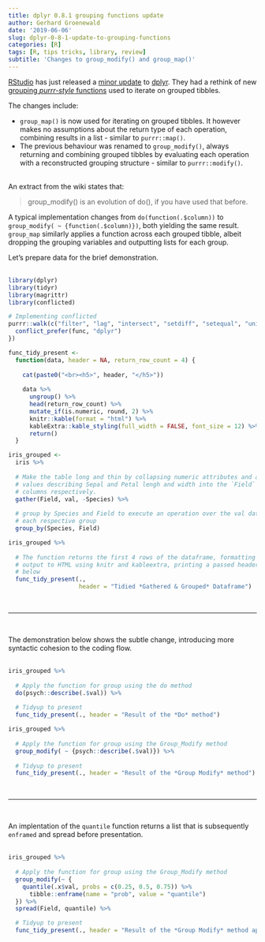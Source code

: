 ```yaml
---
title: dplyr 0.8.1 grouping functions update
author: Gerhard Groenewald
date: '2019-06-06'
slug: dplyr-0-8-1-update-to-grouping-functions
categories: [R]
tags: [R, tips tricks, library, review]
subtitle: 'Changes to group_modify() and group_map()'
---
```


[RStudio](https://www.rstudio.com) has just released a [minor update](https://www.tidyverse.org/articles/2019/05/dplyr-0-8-1/) to [dplyr](https://dplyr.tidyverse.org).  They had a rethink of new [grouping *purrr-style* functions](https://dplyr.tidyverse.org/reference/group_map.html) used to iterate on grouped tibbles.

The changes include:

- `group_map()` is now used for iterating on grouped tibbles.  It however makes no assumptions about the return type of each operation, combining results in a list - similar to `purrr::map()`.
- The previous behaviour was renamed to `group_modify()`, always returning and combining grouped tibbles by evaluating each operation with a reconstructed grouping structure - similar to `purrr::modify()`.<br><br>

An extract from the wiki states that:

> group_modify() is an evolution of do(), if you have used that before.

A typical implementation changes from `do(function(.$column))` to `group_modify( ~ {function(.$column)})`, both yielding the same result.  `group_map` similarly applies a function across each grouped tibble, albeit dropping the grouping variables and outputting lists for each group.

Let's prepare data for the brief demonstration.<br><br>

```r
library(dplyr)
library(tidyr)
library(magrittr)
library(conflicted)

# Implementing conflicted
purrr::walk(c("filter", "lag", "intersect", "setdiff", "setequal", "union"), function(func) {
  conflict_prefer(func, "dplyr")
})
```

```r
func_tidy_present <-
  function(data, header = NA, return_row_count = 4) {
    
    cat(paste0("<br><h5>", header, "</h5>"))
    
    data %>% 
      ungroup() %>%
      head(return_row_count) %>% 
      mutate_if(is.numeric, round, 2) %>% 
      knitr::kable(format = "html") %>%
      kableExtra::kable_styling(full_width = FALSE, font_size = 12) %>% 
      return()
  }
```

```r
iris_grouped <-
  iris %>% 
  
  # Make the table long and thin by collapsing numeric attributes and associated
  # values describing Sepal and Petal lengh and width into the `Field` and `val`
  # columns respectively.
  gather(Field, val, -Species) %>% 
  
  # group by Species and Field to execute an operation over the val data for
  # each respective group
  group_by(Species, Field)

iris_grouped %>%
  
  # The function returns the first 4 rows of the dataframe, formatting the
  # output to HTML using knitr and kableextra, printing a passed header as shown
  # below
  func_tidy_present(., 
                    header = "Tidied *Gathered & Grouped* Dataframe")
```

<br><hr><br>

The demonstration below shows the subtle change, introducing more syntactic cohesion to the coding flow.<br><br>

```r
iris_grouped %>%
  
  # Apply the function for group using the do method
  do(psych::describe(.$val)) %>%
  
  # Tidyup to present
  func_tidy_present(., header = "Result of the *Do* method")

iris_grouped %>% 
  
  # Apply the function for group using the Group_Modify method
  group_modify( ~ {psych::describe(.$val)}) %>% 
  
  # Tidyup to present
  func_tidy_present(., header = "Result of the *Group Modify* method")
```

<br><hr><br>

An implentation of the `quantile` function returns a list that is subsequently `enframed` and spread before presentation.<br><br>

```r
iris_grouped %>% 
  
  # Apply the function for group using the Group_Modify method
  group_modify(~ {
    quantile(.x$val, probs = c(0.25, 0.5, 0.75)) %>%
      tibble::enframe(name = "prob", value = "quantile")
  }) %>% 
  spread(Field, quantile) %>% 

  # Tidyup to present
  func_tidy_present(., header = "Result of the *Group Modify* method applying the *quantile* function")
```
